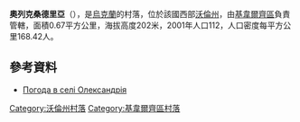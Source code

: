 {{coord|50|48|38|N|25|32|47|E|scale:30000|display=title}}

'''奧列克桑德里亞'''（{{lang-uk|Олександрія}}），是[[烏克蘭|烏克蘭]]的村落，位於該國西部[[沃倫州|沃倫州]]，由[[基韋爾齊區|基韋爾齊區]]負責管轄，面積0.67平方公里，海拔高度202米，2001年人口112，人口密度每平方公里168.42人。

==參考資料==
* [http://weather.in.ua/ua/volynskaja/18759 Погода в селі Олександрія] {{Wayback|url=http://weather.in.ua/ua/volynskaja/18759 |date=20160305085305 }}

[[Category:沃倫州村落|Category:沃倫州村落]]
[[Category:基韋爾齊區村落|Category:基韋爾齊區村落]]


{{Volyn-geo-stub}}